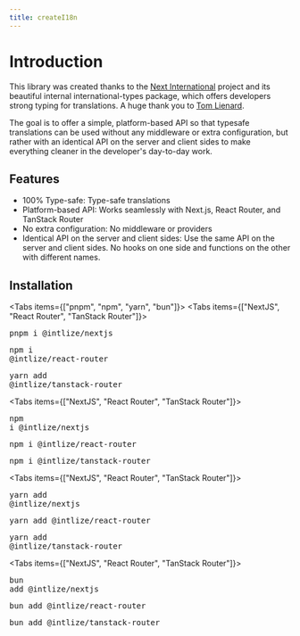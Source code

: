 ```yaml
---
title: createI18n
---
```


# Introduction

This library was created thanks to the [Next International](https://github.com/QuiiBz/next-international) project and its beautiful internal international-types package, which offers developers strong typing for translations. A huge thank you to [Tom Lienard](https://x.com/tomlienard).

The goal is to offer a simple, platform-based API so that typesafe translations can be used without any middleware or extra configuration, but rather with an identical API on the server and client sides to make everything cleaner in the developer's day-to-day work.

## Features

- 100% Type-safe: Type-safe translations
- Platform-based API: Works seamlessly with Next.js, React Router, and TanStack Router
- No extra configuration: No middleware or providers
- Identical API on the server and client sides: Use the same API on the server and client sides. No hooks on one side and functions on the other with different names.

## Installation

<Tabs items={["pnpm", "npm", "yarn", "bun"]}>
  <Tab value="pnpm">
    <Tabs items={["NextJS", "React Router", "TanStack Router"]}>
      <Tab value="NextJS">
        <CodeBlock className="px-4">
          <Pre>pnpm i @intlize/nextjs</Pre>
        </CodeBlock>
      </Tab>
      <Tab value="React Router">
        <CodeBlock className="px-4">
          <Pre>npm i @intlize/react-router</Pre>
        </CodeBlock>
      </Tab>
      <Tab value="TanStack Router">
        <CodeBlock className="px-4">
          <Pre>yarn add @intlize/tanstack-router</Pre>
        </CodeBlock>
      </Tab>
    </Tabs>
  </Tab>
  <Tab value="npm">
    <Tabs items={["NextJS", "React Router", "TanStack Router"]}>
      <Tab value="NextJS">
        <CodeBlock className="px-4">
          <Pre>npm i @intlize/nextjs</Pre>
        </CodeBlock>
      </Tab>
      <Tab value="React Router">
        <CodeBlock className="px-4">
          <Pre>npm i @intlize/react-router</Pre>
        </CodeBlock>
      </Tab>
      <Tab value="TanStack Router">
        <CodeBlock className="px-4">
          <Pre>npm i @intlize/tanstack-router</Pre>
        </CodeBlock>
      </Tab>
    </Tabs>
  </Tab>
  <Tab value="yarn">
    <Tabs items={["NextJS", "React Router", "TanStack Router"]}>
      <Tab value="NextJS">
        <CodeBlock className="px-4">
          <Pre>yarn add @intlize/nextjs</Pre>
        </CodeBlock>
      </Tab>
      <Tab value="React Router">
        <CodeBlock className="px-4">
          <Pre>yarn add @intlize/react-router</Pre>
        </CodeBlock>
      </Tab>
      <Tab value="TanStack Router">
        <CodeBlock className="px-4">
          <Pre>yarn add @intlize/tanstack-router</Pre>
        </CodeBlock>
      </Tab>
    </Tabs>
  </Tab>
  <Tab value="bun">
    <Tabs items={["NextJS", "React Router", "TanStack Router"]}>
      <Tab value="NextJS">
        <CodeBlock className="px-4">
          <Pre>bun add @intlize/nextjs</Pre>
        </CodeBlock>
      </Tab>
      <Tab value="React Router">
        <CodeBlock className="px-4">
          <Pre>bun add @intlize/react-router</Pre>
        </CodeBlock>
      </Tab>
      <Tab value="TanStack Router">
        <CodeBlock className="px-4">
          <Pre>bun add @intlize/tanstack-router</Pre>
        </CodeBlock>
      </Tab>
    </Tabs>
  </Tab>
</Tabs>
